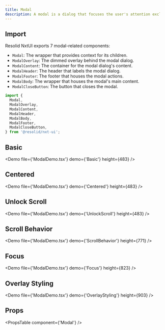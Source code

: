 ```yaml
---
title: Modal
description: A modal is a dialog that focuses the user's attention exclusively on an information via a window that is overlaid on primary content.
---
```


## Import

Resolid NxtUI exports 7 modal-related components:

- `Modal`: The wrapper that provides context for its children.
- `ModalOverlay`: The dimmed overlay behind the modal dialog.
- `ModalContent`: The container for the modal dialog's content.
- `ModalHeader`: The header that labels the modal dialog.
- `ModalFooter`: The footer that houses the modal actions.
- `ModalBody`: The wrapper that houses the modal's main content.
- `ModalCloseButton`: The button that closes the modal.

```javascript
import {
  Modal,
  ModalOverlay,
  ModalContent,
  ModalHeader,
  ModalBody,
  ModalFooter,
  ModalCloseButton,
} from '@resolid/nxt-ui';
```

## Basic

<Demo file={'ModalDemo.tsx'} demo={'Basic'} height={483} />

## Centered

<Demo file={'ModalDemo.tsx'} demo={'Centered'} height={483} />

## Unlock Scroll

<Demo file={'ModalDemo.tsx'} demo={'UnlockScroll'} height={483} />

## Scroll Behavior

<Demo file={'ModalDemo.tsx'} demo={'ScrollBehavior'} height={771} />

## Focus

<Demo file={'ModalDemo.tsx'} demo={'Focus'} height={823} />

## Overlay Styling

<Demo file={'ModalDemo.tsx'} demo={'OverlayStyling'} height={903} />

## Props

<PropsTable component={'Modal'} />

